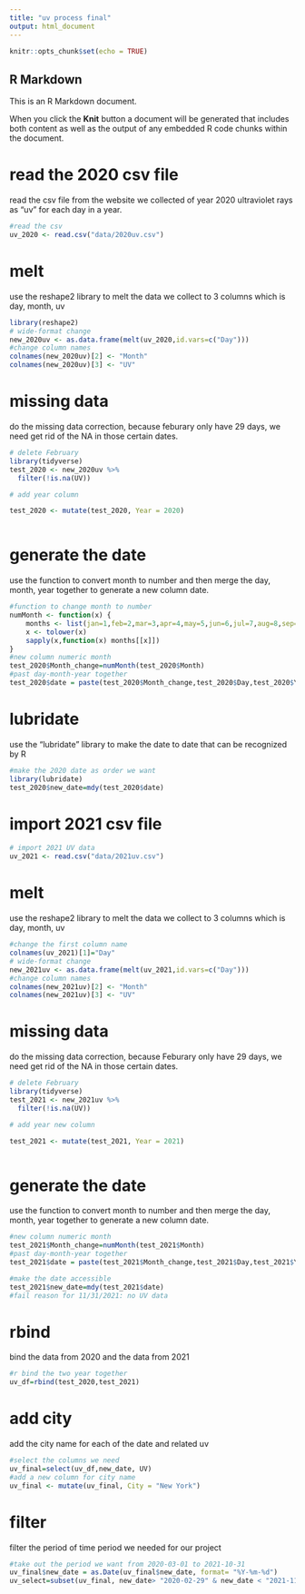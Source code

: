 ```yaml
---
title: "uv process final"
output: html_document
---
```


```r
knitr::opts_chunk$set(echo = TRUE)
```



## R Markdown

This is an R Markdown document. 

When you click the **Knit** button a document will be generated that includes both content as well as the output of any embedded R code chunks within the document.

# read the 2020 csv file 
read the csv file from the website we collected of year 2020 ultraviolet rays as "uv" for each day in a year.
```r
#read the csv
uv_2020 <- read.csv("data/2020uv.csv")
```

# melt

use the reshape2 library to melt the data we collect to 3 columns which is day, month, uv

```r
library(reshape2)
# wide-format change
new_2020uv <- as.data.frame(melt(uv_2020,id.vars=c("Day")))
#change column names
colnames(new_2020uv)[2] <- "Month"
colnames(new_2020uv)[3] <- "UV"
```

# missing data 
do the missing data correction, because feburary only have 29 days, we need get rid of the NA in those certain dates.

```r
# delete February 
library(tidyverse)
test_2020 <- new_2020uv %>%
  filter(!is.na(UV))
```
```r
# add year column

test_2020 <- mutate(test_2020, Year = 2020)



```

# generate the date 
use the function to convert month to number and then merge the day, month, year together to generate a new column date.
```r
#function to change month to number
numMonth <- function(x) {
    months <- list(jan=1,feb=2,mar=3,apr=4,may=5,jun=6,jul=7,aug=8,sep=9,oct=10,nov=11,dec=12)
    x <- tolower(x)
    sapply(x,function(x) months[[x]])
}
#new column numeric month
test_2020$Month_change=numMonth(test_2020$Month)
#past day-month-year together
test_2020$date = paste(test_2020$Month_change,test_2020$Day,test_2020$Year,sep = '/')

```

# lubridate
use the "lubridate" library to make the date to date that can be recognized by R
```r
#make the 2020 date as order we want 
library(lubridate)
test_2020$new_date=mdy(test_2020$date)

```

# import 2021 csv file 
```r
# import 2021 UV data
uv_2021 <- read.csv("data/2021uv.csv")
```

# melt

use the reshape2 library to melt the data we collect to 3 columns which is day, month, uv
```r
#change the first column name
colnames(uv_2021)[1]="Day"
# wide-format change
new_2021uv <- as.data.frame(melt(uv_2021,id.vars=c("Day")))
#change column names
colnames(new_2021uv)[2] <- "Month"
colnames(new_2021uv)[3] <- "UV"
```

# missing data

do the missing data correction, because Feburary only have 29 days, we need get rid of the NA in those certain dates.
```r
# delete February 
library(tidyverse)
test_2021 <- new_2021uv %>%
  filter(!is.na(UV))
```
```r
# add year new column

test_2021 <- mutate(test_2021, Year = 2021)



```

# generate the date

use the function to convert month to number and then merge the day, month, year together to generate a new column date.
```r
#new column numeric month
test_2021$Month_change=numMonth(test_2021$Month)
#past day-month-year together
test_2021$date = paste(test_2021$Month_change,test_2021$Day,test_2021$Year,sep = '/')

```


```r
#make the date accessible
test_2021$new_date=mdy(test_2021$date)
#fail reason for 11/31/2021: no UV data
```
# rbind

bind the data from 2020 and the data from 2021
```r
#r bind the two year together
uv_df=rbind(test_2020,test_2021)

```

# add city 
add the city name for each of the date and related uv
```r
#select the columns we need
uv_final=select(uv_df,new_date, UV)
#add a new column for city name
uv_final <- mutate(uv_final, City = "New York")
```

# filter
filter the period of time period we needed for our project
```r
#take out the period we want from 2020-03-01 to 2021-10-31
uv_final$new_date = as.Date(uv_final$new_date, format= "%Y-%m-%d")
uv_select=subset(uv_final, new_date> "2020-02-29" & new_date < "2021-11-01")

```


